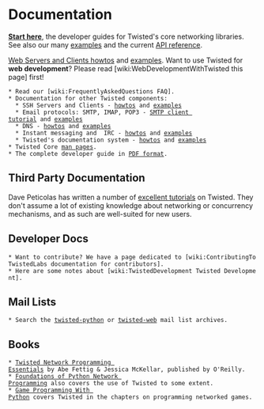 = Documentation =
'''[http://twistedmatrix.com/documents/current/core/howto/index.html Start here]''', the developer guides for Twisted's core networking libraries. See also our many [http://twistedmatrix.com/documents/current/core/examples/ examples] and the current [http://twistedmatrix.com/documents/current/api/ API reference].

[http://twistedmatrix.com/documents/current/web/howto/ Web Servers and Clients howtos] and [http://twistedmatrix.com/documents/current/web/examples/ examples]. Want to use Twisted for '''web development'''? Please read [wiki:WebDevelopmentWithTwisted this page] first!


 * Read our [wiki:FrequentlyAskedQuestions FAQ].
 * Documentation for other Twisted components:
   * SSH Servers and Clients - [http://twistedmatrix.com/documents/current/conch/howto/ howtos] and [http://twistedmatrix.com/documents/current/conch/examples/ examples]   
   * Email protocols: SMTP, IMAP, POP3 - [http://twistedmatrix.com/documents/current/mail/tutorial/smtpclient/smtpclient.html  SMTP client tutorial] and [http://twistedmatrix.com/documents/current/mail/examples/ examples]
   * DNS - [http://twistedmatrix.com/documents/current/names/howto/ howtos] and [http://twistedmatrix.com/documents/current/names/examples/ examples]
   * Instant messaging and  IRC - [http://twistedmatrix.com/documents/current/words/howto/ howtos] and [http://twistedmatrix.com/documents/current/words/examples/ examples]
   * Twisted's documentation system - [http://twistedmatrix.com/documents/current/lore/howto/ howtos] and [http://twistedmatrix.com/documents/current/lore/examples/ examples]
 * Twisted Core [http://twistedmatrix.com/documents/current/core/man/ man pages].
 * The complete developer guide in [https://media.readthedocs.org/pdf/twisted/latest/twisted.pdf PDF format].


== Third Party Documentation ==

Dave Peticolas has written a number of [http://krondo.com/?page_id=1327 excellent tutorials] on Twisted. They don't assume a lot of existing knowledge about networking or concurrency mechanisms, and as such are well-suited for new users. 

== Developer Docs ==

 * Want to contribute? We have a page dedicated to [wiki:ContributingToTwistedLabs documentation for contributors].
 * Here are some notes about [wiki:TwistedDevelopment Twisted Development].

== Mail Lists ==

 * Search the [http://www.mail-archive.com/twisted-python@twistedmatrix.com twisted-python] or [http://www.google.com/search?q=site%3Atwistedmatrix.com+inurl%3Apipermail%2Ftwisted-web&btnG=Search twisted-web] mail list archives.

== Books == 

 * [http://www.amazon.com/exec/obidos/ASIN/1449326110/jpcalsjou-20 Twisted Network Programming Essentials] by Abe Fettig & Jessica McKellar, published by O'Reilly.
 * [http://www.amazon.com/exec/obidos/ASIN/1590593715/jpcalsjou-20 Foundations of Python Network Programming] also covers the use of Twisted to some extent.
 * [http://www.amazon.com/exec/obidos/ASIN/1584502584/jpcalsjou-20 Game Programming With Python] covers Twisted in the chapters on programming networked games.